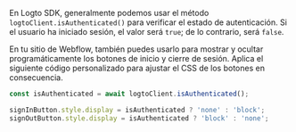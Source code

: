 En Logto SDK, generalmente podemos usar el método `logtoClient.isAuthenticated()` para verificar el estado de autenticación. Si el usuario ha iniciado sesión, el valor será `true`; de lo contrario, será `false`.

En tu sitio de Webflow, también puedes usarlo para mostrar y ocultar programáticamente los botones de inicio y cierre de sesión. Aplica el siguiente código personalizado para ajustar el CSS de los botones en consecuencia.

```js
const isAuthenticated = await logtoClient.isAuthenticated();

signInButton.style.display = isAuthenticated ? 'none' : 'block';
signOutButton.style.display = isAuthenticated ? 'block' : 'none';
```
